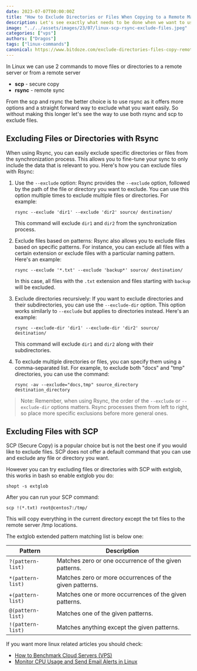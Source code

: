 ```yaml
---
date: 2023-07-07T00:00:00Z
title: "How to Exclude Directories or Files When Copying to a Remote Machine"
description: Let's see exactly what needs to be done when we want to use scp or rsync to exclude files or folders when coppyng to remote machine."
image: "../../assets/images/23/07/linux-scp-rsync-exclude-files.jpeg"
categories: ["vps"]
authors: ["Dragos"]
tags: ["linux-commands"]
canonical: https://www.bitdoze.com/exclude-directories-files-copy-remote-machine/
---
```


In Linux we can use 2 commands to move files or directories to a remote server or from a remote server

- **scp** - secure copy
- **rsync** - remote sync

From the scp and rsync the better choice is to use rsync as it offers more options and a straight forward way to exclude what you want easily. So without making this longer let's see the way to use both rsync and scp to exclude files.

## Excluding Files or Directories with Rsync

When using Rsync, you can easily exclude specific directories or files from the synchronization process. This allows you to fine-tune your sync to only include the data that is relevant to you. Here's how you can exclude files with Rsync:

1. Use the `--exclude` option: Rsync provides the `--exclude` option, followed by the path of the file or directory you want to exclude. You can use this option multiple times to exclude multiple files or directories. For example:

   ```shell
   rsync --exclude 'dir1' --exclude 'dir2' source/ destination/
   ```

   This command will exclude `dir1` and `dir2` from the synchronization process.

2. Exclude files based on patterns: Rsync also allows you to exclude files based on specific patterns. For instance, you can exclude all files with a certain extension or exclude files with a particular naming pattern. Here's an example:

   ```shell
   rsync --exclude '*.txt' --exclude 'backup*' source/ destination/
   ```

   In this case, all files with the `.txt` extension and files starting with `backup` will be excluded.

3. Exclude directories recursively: If you want to exclude directories and their subdirectories, you can use the `--exclude-dir` option. This option works similarly to `--exclude` but applies to directories instead. Here's an example:

   ```shell
   rsync --exclude-dir 'dir1' --exclude-dir 'dir2' source/ destination/
   ```

   This command will exclude `dir1` and `dir2` along with their subdirectories.

4. To exclude multiple directories or files, you can specify them using a comma-separated list. For example, to exclude both "docs" and "tmp" directories, you can use the command:
   ```shell
   rsync -av --exclude="docs,tmp" source_directory destination_directory
   ```

> Note: Remember, when using Rsync, the order of the `--exclude` or `--exclude-dir` options matters. Rsync processes them from left to right, so place more specific exclusions before more general ones.

## Excluding Files with SCP

SCP (Secure Copy) is a popular choice but is not the best one if you would like to exclude files. SCP does not offer a default command that you can use and exclude any file or directory you want.

However you can try excluding files or directories with SCP with extglob, this works in bash so enable extglob you do:

```shell
shopt -s extglob
```

After you can run your SCP command:

```shell
scp !(*.txt) root@centos7:/tmp/
```

This will copy everything in the current directory except the txt files to the remote server /tmp locations.

The extglob extended pattern matching list is below one:

| Pattern           | Description                                             |
| ----------------- | ------------------------------------------------------- |
| `?(pattern-list)` | Matches zero or one occurrence of the given patterns.   |
| `*(pattern-list)` | Matches zero or more occurrences of the given patterns. |
| `+(pattern-list)` | Matches one or more occurrences of the given patterns.  |
| `@(pattern-list)` | Matches one of the given patterns.                      |
| `!(pattern-list)` | Matches anything except the given patterns.             |

If you want more linux related articles you should check:

- [How to Benchmark Cloud Servers (VPS)](https://www.bitdoze.com/benchmark-cloud-servers/)
- [Monitor CPU Usage and Send Email Alerts in Linux](https://www.bitdoze.com/monitor-cpu-usage-and-send-email-alerts-in-linux/)
